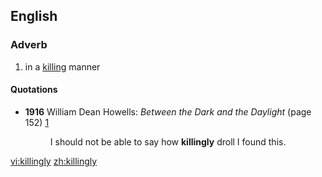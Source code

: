 ==English==
===Adverb===
{{infl|en|adverb}}
#in a [[killing]] manner
====Quotations====
*'''1916''' William Dean Howells: ''Between the Dark and the Daylight'' (page 152) [http://www.google.com/books?spell=1&q=%22I+should+not+be+able+to+say+how+killingly+droll+I+found+this%22&btnG=Search+Books]
*:I should not be able to say how '''killingly''' droll I found this.

[[vi:killingly]]
[[zh:killingly]]